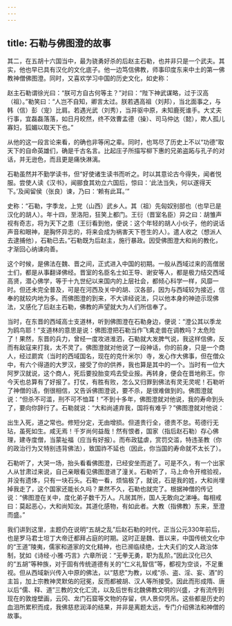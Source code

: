 ```yaml
---
---
---
```

title: 石勒与佛图澄的故事
---




其二，在五胡十六国当中，最为骁勇好杀的后赵主石勒，也并非只是一个武夫。其实，他也早已具有汉化的文化底子。他一边笃信佛教，师事印度东来中土的第一佛教神僧佛图澄。同时，又喜欢学习中国的历史文化，如史称：

赵主石勒谓徐光曰：“朕可方自古何等主？”对曰：“陛下神武谋略，过于汉高（祖）。”勒笑曰：“人岂不自知，卿言太过。朕若遇高祖（刘邦），当北面事之，与韩（信）彭（宠）比肩。若遇光武（刘秀），当并驱中原，未知鹿死谁手。大丈夫行事，宜磊磊落落，如日月皎然，终不效曹孟德（操）、司马仲达（懿），欺人孤儿寡妇，狐媚以取天下也。”

从他的这一段言论来看，的确也非等闲之辈。同时，也骂尽了历史上不以“功德”取天下的自命英雄们，确是千古名言。比起庄子所描写柳下惠的兄弟盗跖与孔子的对话，并无逊色，而且更是痛快淋漓。

石勒虽然并不勤学读书，但“好使诸生读书而听之。时以其意论古今得失，闻者悦服。尝使人读《汉书》，闻郦食其劝立六国后，惊曰：‘此法当失，何以遂得天下。’及闻留侯（张良）谏，乃曰：‘赖有此耳。’”

史称：“石勒，字季龙，上党（山西）武乡人。其（祖）先匈奴别部也（也早已是汉化的胡人）。年十四，至洛阳，狂笑上都门。王衍（晋室名臣）异之曰：胡雏声视有奇志，将为天下之患（王衍看到他，便说：这个年轻的胡人小伙子，他的说话声音和眼神，是胸怀异志的，将来会成为祸害天下苍生的人）。遣人收之（想派人去逮捕他），石勒已去。”石勒既为后赵主，施行暴政。因受佛图澄大和尚的教化，才渐回心纳谏向善。

这个时候，是佛法在魏、晋之间，正式进入中国的初期。一般从西域过来的高僧居士们，都是从事翻译佛经。晋室的名臣名士如王导、谢安等人，都是极力结交西域高贤，潜心佛学，等于十九世纪以来国内的上层社会，都倾心科学一样，风靡一时。但还未完全普及，可是在河西及关中的胡、汉各部，因为与西域较为接近，信奉的就较内地为多。而佛图澄的到来，不大讲经说法，只以他本身的神迹示现佛法，又感化了后赵主石勒，佛教的声望就大为人们所信奉了。

当时，在东晋的西域高士支道林，听到佛图澄在石勒身边，便说：“澄公其以季龙为鸥鸟耶！”支道林的意思是说：佛图澄把石勒当作飞禽走兽在调教吗？太危险了！果然，东晋的兵力，曾经一度攻进淮泗，石勒就大发脾气说，我这样信佛，反而有敌寇来打我，太不灵了。佛图澄就对他说了一段神话，你的前身，只是一个商人，经过罽宾（当时的西域国名，现在的克什米尔）寺，发心作大佛事，但在僧众中，有六个得道的大罗汉，接受了你的供养，我也算是其中的一个。当时有一位大阿罗汉就说，这个商人，死后要投胎变鸡去受业报。再转身，便会在晋地称王。你今天也总算有了好报了。打仗，有胜有败，怎么又归罪到佛法有灵无灵呢！石勒听了神僧的话，倒很相信，又告诉佛图澄说，要不杀，是很难做到的。佛图澄就说：“但杀不可滥，刑不可不恤耳！”不到十多年，佛图澄就对他说，我的寿命到头了，要向你辞行了。石勒就说：“大和尚遽弃我，国将有难乎？”佛图澄就对他说：

出生入死，道之常也。修短分定，无由增损。但道贵行全，德贵不怠。苟德行无玷，虽死如生。咸无焉！千岁尚何益哉！然有恨者，国家（指后赵石勒）存心佛理，建寺度僧，当蒙祉福（应当有好报）。而布政猛虐，赏罚交滥，特违圣教（你的政治行为又特别违背佛法），致国祚不延也（因此，你当国的寿命就不太长了）。

石勒听了，大哭一场，抬头看看佛图澄，已经安坐而逝了。可是不久，有一个出家人从甘肃过来说，自己亲眼看见佛图澄进了潼关。石勒听了，马上命令开棺验视，并没有遗体，只有一块石头。石勒一看，烦恼极了，就说，石是我的姓，大和尚埋掉我走了，这个国家还能长久吗？果然不久，石勒也就完了。根据神僧的传记说：“佛图澄在关中，度化弟子数千万人。凡居其所，国人无敢向之涕唾。每相戒曰：莫起恶心，大和尚知汝。其道化感物，有如此者。大教（指佛教）东来，至澄而盛。”

我们讲到这里，主题仍在说明“五胡之乱”后赵石勒的时代，正当公元330年前后，也是罗马君士坦丁大帝迁都拜占庭的时期。这时正是魏、晋以来，中国传统文化中的“王道”陵夷，儒家和道家的文化精神，也已濒临续绝，士大夫们的文人政治体制，犹如《诗经·小雅·巧言》六章所说：“无拳无勇，职为乱阶。”因此汉化已久的“五胡”等种族，对于固有传统道德有关的“仁义礼智信”等，都视为空谈，不足重视。但从西域新兴传入中原的佛法，以“慈悲”为教，以戒“杀、盗、淫、妄、酒”的主旨，加上宗教神灵默佑的冠冕，反而都被胡、汉人等所接受。因此而形成隋、唐以后“儒、释、道”三教的文化汇流，以及后世有北魏佛教文明的兴盛，才有流传到现在的敦煌壁画，云冈、龙门石窟等文物的存留，供人景仰凭吊。这些都是历史的血泪所累积而成，我佛慈悲润泽的结果，并非是离题太远，专门介绍佛法和神僧的故事。